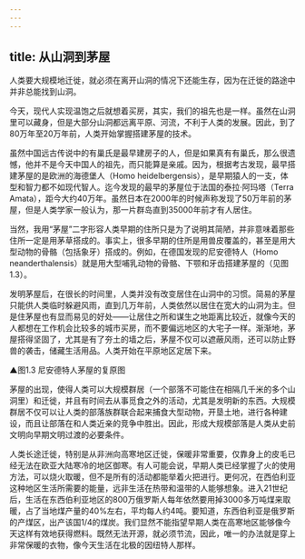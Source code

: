 ```yaml
---
---
---
```

title: 从山洞到茅屋
---




人类要大规模地迁徙，就必须在离开山洞的情况下还能生存，因为在迁徙的路途中并非总能找到山洞。

今天，现代人实现温饱之后就想着买房，其实，我们的祖先也是一样。虽然在山洞里可以藏身，但是大部分山洞都远离平原、河流，不利于人类的发展。因此，到了80万年至20万年前，人类开始掌握搭建茅屋的技术。

虽然中国远古传说中的有巢氏是最早建房子的人，但是如果真有有巢氏，那么很遗憾，他并不是今天中国人的祖先，而只能算是亲戚。因为，根据考古发现，最早搭建茅屋的是欧洲的海德堡人（Homo heidelbergensis），是早期猿人的一支，体型和智力都不如现代智人。迄今发现的最早的茅屋位于法国的泰拉·阿玛塔（Terra Amata），距今大约40万年。虽然日本在2000年的时候声称发现了50万年前的茅屋，但是人类学家一般认为，那一片群岛直到35000年前才有人居住。

当然，我用“茅屋”二字形容人类早期的住所只是为了说明其简陋，并非意味着那些住所一定是用茅草搭成的。事实上，很多早期的住所是用兽皮覆盖的，甚至是用大型动物的骨骼（包括象牙）搭成的。例如，在德国发现的尼安德特人（Homo neanderthalensis）就是用大型哺乳动物的骨骼、下颚和牙齿搭建茅屋的（见图1.3）。

发明茅屋后，在很长的时间里，人类并没有改变居住在山洞中的习惯。简易的茅屋只能供人类临时躲避风雨，直到几万年前，人类依然以居住在宽大的山洞为主。但是住茅屋也有显而易见的好处——让居住之所和谋生之地距离比较近，就像今天的人都想在工作机会比较多的城市买房，而不要偏远地区的大宅子一样。渐渐地，茅屋搭得坚固了，尤其是有了夯土的墙之后，茅屋不仅可以遮蔽风雨，还可以防止野兽的袭击，储藏生活用品。人类开始在平原地区定居下来。

▲图1.3 尼安德特人茅屋的复原图



茅屋的出现，使得人类可以大规模群居（一个部落不可能住在相隔几千米的多个山洞里）和迁徙，并且有时间去从事觅食之外的活动，尤其是发明新的东西。大规模群居不仅可以让人类的部落族群联合起来捕食大型动物，开垦土地，进行各种建设，而且让部落在和人类近亲的竞争中胜出。因此，形成大规模部落是人类从史前文明向早期文明过渡的必要条件。

人类长途迁徙，特别是从非洲向高寒地区迁徙，保暖非常重要，仅靠身上的皮毛已经无法在欧亚大陆寒冷的地区御寒。有人可能会说，早期人类已经掌握了火的使用方法，可以烧火取暖，但不是所有的活动都能举着火把进行。更何况，在西伯利亚这种地区生活所需要的能量，远非生活在热带和温带的人能够想象。进入21世纪后，生活在东西伯利亚地区的800万俄罗斯人每年依然要用掉3000多万吨煤来取暖，占了当地煤产量的40%左右，平均每人约4吨。要知道，东西伯利亚是俄罗斯的产煤区，出产该国1/4的煤炭。我们显然不能指望早期人类在高寒地区能够像今天这样有效地获得燃料。既然无法开源，就必须节流，因此，唯一的办法就是穿上非常保暖的衣物，像今天生活在北极的因纽特人那样。